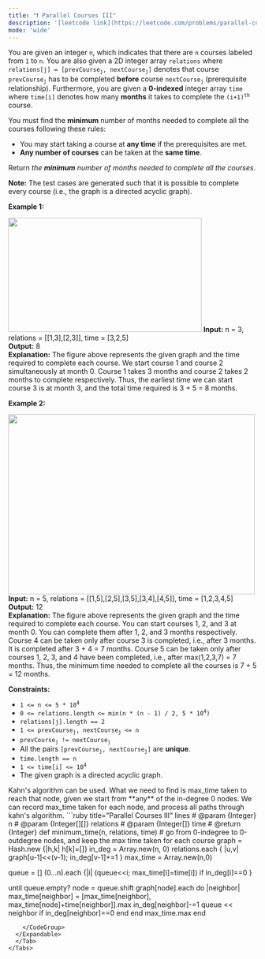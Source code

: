 ```yaml
---
title: "❗️ Parallel Courses III"
description: '[leetcode link](https://leetcode.com/problems/parallel-courses-iii/description/)'
mode: 'wide'
---
```

<Tabs>
  <Tab title="Question" icon="circle-question" iconType="regular">
    <Card>
      <p>You are given an integer <code>n</code>, which indicates that there are <code>n</code> courses labeled from <code>1</code> to <code>n</code>. You are also given a 2D integer array <code>relations</code> where <code>relations[j] = [prevCourse<sub>j</sub>, nextCourse<sub>j</sub>]</code> denotes that course <code>prevCourse<sub>j</sub></code> has to be completed <strong>before</strong> course <code>nextCourse<sub>j</sub></code> (prerequisite relationship). Furthermore, you are given a <strong>0-indexed</strong> integer array <code>time</code> where <code>time[i]</code> denotes how many <strong>months</strong> it takes to complete the <code>(i+1)<sup>th</sup></code> course.</p>  <p>You must find the <strong>minimum</strong> number of months needed to complete all the courses following these rules:</p>  <ul>  <li>You may start taking a course at <strong>any time</strong> if the prerequisites are met.</li>  <li><strong>Any number of courses</strong> can be taken at the <strong>same time</strong>.</li> </ul>  <p>Return <em>the <strong>minimum</strong> number of months needed to complete all the courses</em>.</p>  <p><strong>Note:</strong> The test cases are generated such that it is possible to complete every course (i.e., the graph is a directed acyclic graph).</p>   <p><strong class="example">Example 1:</strong></p> <strong><img alt="" src="https://assets.leetcode.com/uploads/2021/10/07/ex1.png" style="width: 392px; height: 232px;" /></strong>   <strong>Input:</strong> n = 3, relations = [[1,3],[2,3]], time = [3,2,5] <br/> <strong>Output:</strong> 8 <br/> <strong>Explanation:</strong> The figure above represents the given graph and the time required to complete each course.  We start course 1 and course 2 simultaneously at month 0. Course 1 takes 3 months and course 2 takes 2 months to complete respectively. Thus, the earliest time we can start course 3 is at month 3, and the total time required is 3 + 5 = 8 months.   <p><strong class="example">Example 2:</strong></p> <strong><img alt="" src="https://assets.leetcode.com/uploads/2021/10/07/ex2.png" style="width: 500px; height: 365px;" /></strong>   <strong>Input:</strong> n = 5, relations = [[1,5],[2,5],[3,5],[3,4],[4,5]], time = [1,2,3,4,5] <br/> <strong>Output:</strong> 12 <br/> <strong>Explanation:</strong> The figure above represents the given graph and the time required to complete each course. You can start courses 1, 2, and 3 at month 0. You can complete them after 1, 2, and 3 months respectively. Course 4 can be taken only after course 3 is completed, i.e., after 3 months. It is completed after 3 + 4 = 7 months. Course 5 can be taken only after courses 1, 2, 3, and 4 have been completed, i.e., after max(1,2,3,7) = 7 months. Thus, the minimum time needed to complete all the courses is 7 + 5 = 12 months.    <p><strong>Constraints:</strong></p>  <ul>  <li><code>1 &lt;= n &lt;= 5 * 10<sup>4</sup></code></li>  <li><code>0 &lt;= relations.length &lt;= min(n * (n - 1) / 2, 5 * 10<sup>4</sup>)</code></li>  <li><code>relations[j].length == 2</code></li>  <li><code>1 &lt;= prevCourse<sub>j</sub>, nextCourse<sub>j</sub> &lt;= n</code></li>  <li><code>prevCourse<sub>j</sub> != nextCourse<sub>j</sub></code></li>  <li>All the pairs <code>[prevCourse<sub>j</sub>, nextCourse<sub>j</sub>]</code> are <strong>unique</strong>.</li>  <li><code>time.length == n</code></li>  <li><code>1 &lt;= time[i] &lt;= 10<sup>4</sup></code></li>  <li>The given graph is a directed acyclic graph.</li> </ul> 
    </Card>
  </Tab>
  <Tab title="Solution" icon="lightbulb" iconType="regular" >
    <Card>
      Kahn's algorithm can be used. What we need to find is max_time taken to reach that node, given we start from **any** of the in-degree 0 nodes. We can record max_time taken for each node, and process all paths through kahn's algorithm.
</Card>
  <Expandable title="code">
    <CodeGroup dropdown>
```ruby title="Parallel Courses III" lines
# @param {Integer} n
# @param {Integer[][]} relations
# @param {Integer[]} time
# @return {Integer}
def minimum_time(n, relations, time)
  # go from 0-indegree to 0-outdegree nodes, and keep the max time taken for each course
  graph = Hash.new {|h,k| h[k]=[]}
  in_deg = Array.new(n, 0)
  relations.each { |u,v| graph[u-1]<<(v-1); in_deg[v-1]+=1 }
  max_time = Array.new(n,0)
  
  queue = []
  (0...n).each {|i| (queue<<i; max_time[i]=time[i]) if in_deg[i]==0 }

  until queue.empty?
    node = queue.shift
    graph[node].each do |neighbor|
      max_time[neighbor] = [max_time[neighbor], max_time[node]+time[neighbor]].max
      in_deg[neighbor]-=1
      queue << neighbor if in_deg[neighbor]==0
    end
  end
  max_time.max
end
```
    </CodeGroup>
  </Expandable>
  </Tab>
</Tabs>